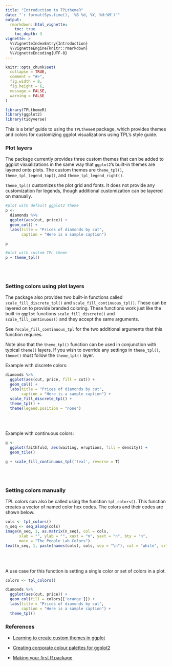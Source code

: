 ```yaml
---
title: "Introduction to TPLthemeR"
date: "`r format(Sys.time(), '%B %d, %Y, %H:%M')`"
output: 
  rmarkdown::html_vignette:
    toc: true
    toc_depth: 3
vignette: >
  %\VignetteIndexEntry{Introduction}
  %\VignetteEngine{knitr::rmarkdown}
  %\VignetteEncoding{UTF-8}
---
```


```r
knitr::opts_chunk$set(
  collapse = TRUE,
  comment = "#>",
  fig.width = 8, 
  fig.height = 6, 
  message = FALSE,
  warning = FALSE
)
```

```r
library(TPLthemeR)
library(ggplot2)
library(tidyverse)
```


This is a brief guide to using the `TPLthemeR` package, which provides themes and colors for customizing ggplot visualizations using TPL's style guide. 

### Plot layers

The package currently provides three custom themes that can be added to ggplot visualizations in the same way that `ggplot2`'s built-in themes are layered onto plots. The custom themes are `theme_tpl()`, `theme_tpl_legend_top()`, and `theme_tpl_legend_right()`.

`theme_tpl()` customizes the plot grid and fonts. It does not provide any customization for legends, though additional customization can be layered on manually.

```r
#plot with default ggplot2 theme
p <- 
  diamonds %>% 
  ggplot(aes(cut, price)) +
  geom_col() +
  labs(title = "Prices of diamonds by cut",
       caption = "Here is a sample caption")

p
```

```r
#plot with custom TPL theme
p + theme_tpl()
```


<br><br>

### Setting colors using plot layers

The package also provides two built-in functions called `scale_fill_discrete_tpl()` and `scale_fill_continuous_tpl()`. These can be layered on to provide branded coloring. These functions work just like the built-in `ggplot` functions `scale_fill_discrete()` and `scale_fill_continuous()` and they accept the same arguments. 

See `?scale_fill_continuous_tpl` for the two additional arguments that this function requires.

Note also that the `theme_tpl()` function can be used in conjunction with typical `theme()` layers. If you wish to override any settings in `theme_tpl()`, `theme()` must follow the `theme_tpl()` layer.

Example with discrete colors:

```r
diamonds %>% 
  ggplot(aes(cut, price, fill = cut)) +
  geom_col() +
  labs(title = "Prices of diamonds by cut",
       caption = "Here is a sample caption") + 
  scale_fill_discrete_tpl() +
  theme_tpl() +
  theme(legend.position = "none")
```

<br><br>

Example with continuous colors:

```r
g <- 
  ggplot(faithfuld, aes(waiting, eruptions, fill = density)) +
  geom_tile()

g + scale_fill_continuous_tpl('teal', reverse = T)

```

<br><br>

### Setting colors manually

TPL colors can also be called using the function `tpl_colors()`. This function creates a vector of named color hex codes. The colors and their codes are shown below.

```r
cols <- tpl_colors()
n_seq <- seq_along(cols)
image(n_seq, 1, as.matrix(n_seq), col = cols,
      xlab = "", ylab = "", xaxt = "n", yaxt = "n", bty = "n",
      main = "The People Lab Colors")
text(n_seq, 1, paste(names(cols), cols, sep = "\n"), col = "white", srt = 0)
```

<br><br>

A use case for this function is setting a single color or set of colors in a plot.

```r
colors <- tpl_colors()

diamonds %>% 
  ggplot(aes(cut, price)) +
  geom_col(fill = colors[['orange']]) +
  labs(title = "Prices of diamonds by cut",
       caption = "Here is a sample caption") +
  theme_tpl()
```


### References

* <a href="http://rpubs.com/mclaire19/ggplot2-custom-themes">Learning to create custom themes in ggplot</a>

* <a href="https://drsimonj.svbtle.com/creating-corporate-colour-palettes-for-ggplot2">Creating corporate colour palettes for ggplot2</a>

* <a href="https://tinyheero.github.io/jekyll/update/2015/07/26/making-your-first-R-package.html">Making your first R package</a>
